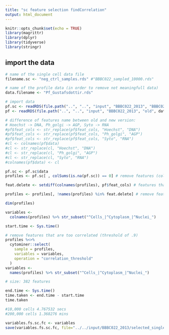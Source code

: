 ```yaml
---
title: "sc feature selection findCorrelation"
output: html_document
---
```


```r
knitr::opts_chunk$set(echo = TRUE)
library(magrittr)
library(dplyr)
library(tidyverse)
library(stringr)
```

## import the data

```r
# name of the single cell data file
filename.sc <- "neg_ctrl_samples.rds" #"BBBC022_sampled_10000.rds"

# name of the profile data (in order to remove not meaningfull data)
data.filename <- "Pf_Gustafsdottir.rds"

# import data
pf.sc <- readRDS(file.path("..", "..", "input", "BBBC022_2013", "BBBC022_dmso", filename.sc))  #readRDS(file.path("..", "..", "input", "BBBC022_2013", "single_cells", filename.sc)) %>% scale() %>% as.data.frame()
pf <- readRDS(file.path("..", "..", "input", "BBBC022_2013", "old", data.filename))

# difference of features name between old and new version:
# Hoechst -> DNA, Ph_golgi -> AGP, Syto -> RNA
#pf$feat_cols <- str_replace(pf$feat_cols, "Hoechst", "DNA")
#pf$feat_cols <- str_replace(pf$feat_cols, "Ph_golgi", "AGP")
#pf$feat_cols <- str_replace(pf$feat_cols, "Syto", "RNA")
#cl <- colnames(pf$data)
#cl <- str_replace(cl, "Hoechst", "DNA")
#cl <- str_replace(cl, "Ph_golgi", "AGP")
#cl <- str_replace(cl, "Syto", "RNA")
#colnames(pf$data) <- cl

pf.sc <- pf.sc$data
profiles <- pf.sc[ , colSums(is.na(pf.sc)) == 0] # remove features (columns) where there are NA

feat.delete <- setdiff(colnames(profiles), pf$feat_cols) # features that are in profiles but not in pf

profiles <- profiles[, !names(profiles) %in% feat.delete] # remove features

dim(profiles)

variables <-
  colnames(profiles) %>% str_subset("^Cells_|^Cytoplasm_|^Nuclei_")
```

```r
start.time <- Sys.time()

# remove features that are too correlated (threshold of .9)
profiles %<>%
  cytominer::select(
    sample = profiles,
    variables = variables,
    operation = "correlation_threshold"
  )
variables <-
  names(profiles) %>% str_subset("^Cells_|^Cytoplasm_|^Nuclei_")

# size: 382 features

end.time <- Sys.time()
time.taken <- end.time - start.time
time.taken 

#10,000 cells 4.767532 secs
#200,000 cells 1.368276 mins

variables.fs.sc.fc <- variables
save(variables.fs.sc.fc, file="../../input/BBBC022_2013/selected_single_cell_zoom/feat_names/selected_features_200000cells_findCorr.Rda")
```


